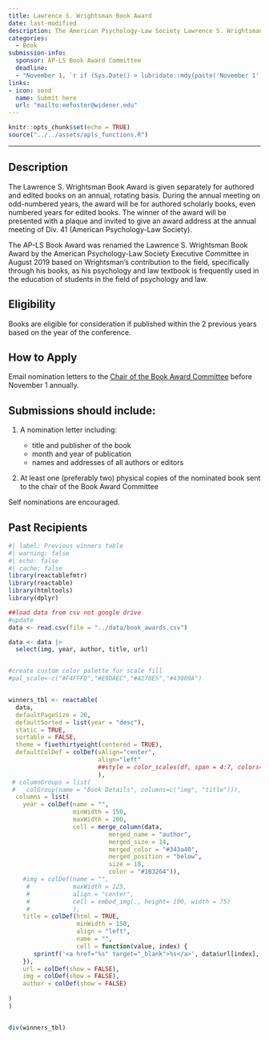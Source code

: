 ```yaml
---
title: Lawrence S. Wrightsman Book Award
date: last-modified
description: The American Psychology-Law Society Lawrence S. Wrightsman Book Award is given for a scholarly book devoted to psychology and law issues. The award is intended to recognize outstanding scholarship in psychology and law.
categories:
  - Book
submission-info:
  sponsor: AP-LS Book Award Committee
  deadline: 
  - "November 1, `r if (Sys.Date() > lubridate::mdy(paste('November 1', lubridate::year(Sys.Date())))) lubridate::year(Sys.Date()) + 1 else lubridate::year(Sys.Date())`"
links:
- icon: send
  name: Submit here
  url: "mailto:eefoster@widener.edu"
---
```



```r
knitr::opts_chunk$set(echo = TRUE)
source("../../assets/apls_functions.R")
```

<hr>

::: panel-tabset
## Description

The Lawrence S. Wrightsman Book Award is given separately for authored and edited books on an annual, rotating basis. During the annual meeting on odd-numbered years, the award will be for authored scholarly books, even numbered years for edited books. The winner of the award will be presented with a plaque and invited to give an award address at the annual meeting of Div. 41 (American Psychology-Law Society).

The AP-LS Book Award was renamed the Lawrence S. Wrightsman Book Award by the American Psychology-Law Society Executive Committee in August 2019 based on Wrightsman's contribution to the field, specifically through his books, as his psychology and law textbook is frequently used in the education of students in the field of psychology and law.

## Eligibility

Books are eligible for consideration if published within the 2 previous years based on the year of the conference.

## How to Apply
Email nomination letters to the [Chair of the Book Award Committee](emailto:eefoster@widener.edu) before November 1 annually.

:::{.callout-tip} 
## Submissions should include:

1.  A nomination letter including:

    -   title and publisher of the book
    -   month and year of publication
    -   names and addresses of all authors or editors

2.  At least one (preferably two) physical copies of the nominated book sent to the chair of the Book Award Committee

Self nominations are encouraged.

:::

## Past Recipients

```r
#| label: Previous winners table 
#| warning: false
#| echo: false
#| cache: false
library(reactablefmtr)
library(reactable)
library(htmltools)
library(dplyr)

##load data from csv not google drive
#update
data <- read.csv(file = "../data/book_awards.csv")

data <- data |> 
  select(img, year, author, title, url)


#create custom color palette for scale fill
#pal_scale<-c("#F4FFFD","#E9DAEC","#A270E5","#43009A")


winners_tbl <- reactable(
  data,
  defaultPageSize = 20,
  defaultSorted = list(year = "desc"),
  static = TRUE,
  sortable = FALSE,
  theme = fivethirtyeight(centered = TRUE),
  defaultColDef = colDef(vAlign="center",
                         align="left"
                         ##style = color_scales(df, span = 4:7, colors=pal_scale)
                         ),
 # columnGroups = list(
 #   colGroup(name = "Book Details", columns=c("img", "title"))),
  columns = list(
    year = colDef(name = "",
                  minWidth = 150,
                  maxWidth = 200,
                  cell = merge_column(data, 
                            merged_name = "author",
                            merged_size = 14,
                            merged_color = "#343a40",
                            merged_position = "below",
                            size = 18,
                            color = "#1B3264")),
    #img = colDef(name = "",
     #            maxWidth = 125,
     #            align = "center",
     #            cell = embed_img(., height= 100, width = 75)
     #            ),
    title = colDef(html = TRUE,
                   minWidth = 150,
                   align = "left",
                   name = "",
                   cell = function(value, index) {
       sprintf('<a href="%s" target="_blank">%s</a>', data$url[index], value)
    }),
    url = colDef(show = FALSE),
    img = colDef(show = FALSE),
    author = colDef(show = FALSE)
                
)
) 


div(winners_tbl)

```

:::